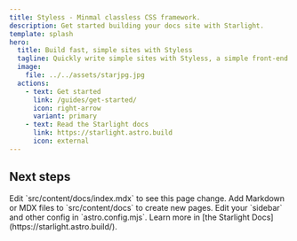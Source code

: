 ```yaml
---
title: Styless - Minmal classless CSS framework.
description: Get started building your docs site with Starlight.
template: splash
hero:
  title: Build fast, simple sites with Styless
  tagline: Quickly write simple sites with Styless, a simple front-end open source stylesheet. Perfect for content first sites or blogs.
  image:
    file: ../../assets/starjpg.jpg
  actions:
    - text: Get started
      link: /guides/get-started/
      icon: right-arrow
      variant: primary
    - text: Read the Starlight docs
      link: https://starlight.astro.build
      icon: external
---
```



## Next steps

<CardGrid stagger>
	<Card title="Update content" icon="pencil">
		Edit `src/content/docs/index.mdx` to see this page change.
	</Card>
	<Card title="Add new content" icon="add-document">
		Add Markdown or MDX files to `src/content/docs` to create new pages.
	</Card>
	<Card title="Configure your site" icon="setting">
		Edit your `sidebar` and other config in `astro.config.mjs`.
	</Card>
	<Card title="Read the docs" icon="open-book">
		Learn more in [the Starlight Docs](https://starlight.astro.build/).
	</Card>
</CardGrid>
